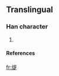 ==Translingual==
===Han character===
{{Han char|rn=86|rad=火|as=09|sn=13|four=|canj=火日一人 (FAMO)}}
# {{defn|Han|sort=火09}}
====References====
{{Han ref|kx=0678.161|hdz=32216.151|uh=7176|ud=29046}}

[[fr:煶]]